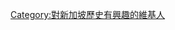 {{Userbox
  |border-c = #000000
  |border-s = 1
  |id-c     = #ffffff
  |id-s     = 12
  |id-fc    = #000000
  |info-s   = 9
  |info-fc  = #000000
  |id       = [[檔案:Stamford Raffles statue.jpg|50px]]
  |info     = 這個用戶對'''[[新加坡歷史]]'''很感興趣。
}}
[[Category:對新加坡歷史有興趣的維基人]]